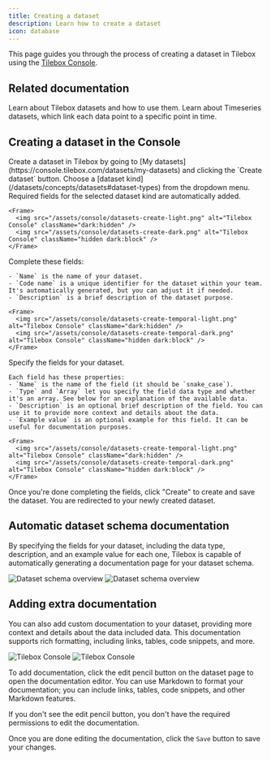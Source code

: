 ```yaml
---
title: Creating a dataset
description: Learn how to create a dataset
icon: database
---
```


This page guides you through the process of creating a dataset in Tilebox using the [Tilebox Console](/console).

## Related documentation

<CardGroup cols={2}>
    <Card title="Datasets" icon="database" href="/datasets/concepts/datasets" horizontal>
        Learn about Tilebox datasets and how to use them.
    </Card>
    <Card title="Timeseries Datasets" icon="diamonds-4" href="/datasets/types/timeseries" horizontal>
        Learn about Timeseries datasets, which link each data point to a specific point in time.
    </Card>
</CardGroup>

## Creating a dataset in the Console

<Steps>
  <Step title="Navigate to the Create dataset form">
    Create a dataset in Tilebox by going to [My datasets](https://console.tilebox.com/datasets/my-datasets) and clicking the `Create dataset` button.
  </Step>
  <Step title="Select a dataset kind">
    Choose a [dataset kind](/datasets/concepts/datasets#dataset-types) from the dropdown menu. Required fields for the selected dataset kind are automatically added.

    <Frame>
      <img src="/assets/console/datasets-create-light.png" alt="Tilebox Console" className="dark:hidden" />
      <img src="/assets/console/datasets-create-dark.png" alt="Tilebox Console" className="hidden dark:block" />
    </Frame>
  </Step>
  <Step title="Specify a name, code name, and description">
   Complete these fields:

    - `Name` is the name of your dataset.
    - `Code name` is a unique identifier for the dataset within your team. It's automatically generated, but you can adjust it if needed.
    - `Description` is a brief description of the dataset purpose.

    <Frame>
      <img src="/assets/console/datasets-create-temporal-light.png" alt="Tilebox Console" className="dark:hidden" />
      <img src="/assets/console/datasets-create-temporal-dark.png" alt="Tilebox Console" className="hidden dark:block" />
    </Frame>
  </Step>
  <Step title="Define the dataset schema">
    Specify the fields for your dataset.

    Each field has these properties:
    - `Name` is the name of the field (it should be `snake_case`).
    - `Type` and `Array` let you specify the field data type and whether it's an array. See below for an explanation of the available data.
    - `Description` is an optional brief description of the field. You can use it to provide more context and details about the data.
    - `Example value` is an optional example for this field. It can be useful for documentation purposes.

    <Frame>
      <img src="/assets/console/datasets-create-temporal-light.png" alt="Tilebox Console" className="dark:hidden" />
      <img src="/assets/console/datasets-create-temporal-dark.png" alt="Tilebox Console" className="hidden dark:block" />
    </Frame>
  </Step>
  <Step title="Save">
    Once you're done completing the fields, click "Create" to create and save the dataset. You are redirected to your newly created dataset.
  </Step>
</Steps>

## Automatic dataset schema documentation

By specifying the fields for your dataset, including the data type, description, and an example value for each one, Tilebox
is capable of automatically generating a documentation page for your dataset schema.

<Frame>
    <img src="/assets/console/datasets-overview-light.png" alt="Dataset schema overview" className="dark:hidden" />
    <img src="/assets/console/datasets-overview-dark.png" alt="Dataset schema overview" className="hidden dark:block" />
</Frame>

## Adding extra documentation

You can also add custom documentation to your dataset, providing more context and details about the data included data.
This documentation supports rich formatting, including links, tables, code snippets, and more.

<Frame>
    <img src="/assets/console/datasets-documentation-light.png" alt="Tilebox Console" className="dark:hidden" />
    <img src="/assets/console/datasets-documentation-dark.png" alt="Tilebox Console" className="hidden dark:block" />
</Frame>

To add documentation, click the edit pencil button on the dataset page to open the documentation editor.
You can use Markdown to format your documentation; you can include links, tables, code snippets, and other Markdown features.

<Note>
    If you don't see the edit pencil button, you don't have the required permissions to edit the
    documentation.
</Note>

Once you are done editing the documentation, click the `Save` button to save your changes.
